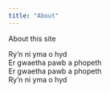 ```yaml
---
title: "About"
---
```


About this site

Ry'n ni yma o hyd  
Er gwaetha pawb a phopeth  
Er gwaetha pawb a phopeth  
Ry'n ni yma o hyd  
